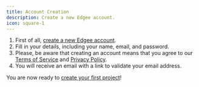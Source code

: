 ```yaml
---
title: Account Creation
description: Create a new Edgee account.
icon: square-1
---
```



<EdgeeSdk />


1. First of all, [create a new Edgee account](https://www.edgee.cloud/register).
2. Fill in your details, including your name, email, and password.
3. Please, be aware that creating an account means that you agree to our [Terms of Service](https://www.edgee.cloud/terms) and [Privacy Policy](https://www.edgee.cloud/privacy).
4. You will receive an email with a link to validate your email address.

You are now ready to [create your first project](/getting-started/project-settings)!


